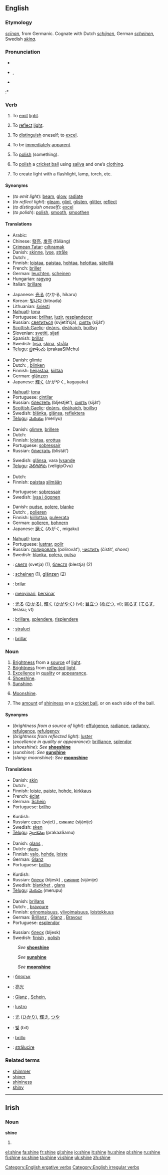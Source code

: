 {{wikipedia|dab=shine}}
==English==

===Etymology===
{{OE.}} ''[[scinan|scīnan]]'', from Germanic.  Cognate with Dutch ''[[schijnen]]'', German ''[[scheinen]]'', Swedish ''[[skina]]''.

===Pronunciation===
* {{AHD|shīn}}
* {{IPA|/ʃaɪn/}}, {{SAMPA|/SaIn/}}
* {{audio|en-us-shine.ogg|Audio (US)}}
:* {{rhymes|aɪn}}

===Verb===
{{en-verb|shines|shining|'''[[shined]]''' or '''[[shone]]'''|'''[[shined]]''' or '''[[shone]]'''}}

# {{intransitive}} To [[emit]] [[light]].
# {{intransitive}} To [[reflect]] [[light]].
# {{intransitive}} To [[distinguish]] oneself; to [[excel]].
# {{intransitive}} To be [[immediately]] [[apparent]].
# {{transitive}} To [[polish]] (something).
# {{context|transitive|cricket}} To [[polish]] a [[cricket ball]] using [[saliva]] and one’s [[clothing]].
# {{transitive}} {{ergative}} To create light with a flashlight, lamp, torch, etc.

====Synonyms====
* (''to emit light''): [[beam]], [[glow]], [[radiate]]
* (''to reflect light''): [[gleam]], [[glint]], [[glisten]], [[glitter]], [[reflect]]
* (''to distinguish oneself''): [[excel]]
* (''to polish''): [[polish]], [[smooth]], [[smoothen]]

====Translations====
{{trans-top|to emit light}}
*Arabic: {{ARchar|[[لمع]]}} {{IPAchar|(lámaʕa)}}
*Chinese: [[發亮]], [[发亮]] (fāliàng)
*[[Crimean Tatar]]: [[cıltıramak]]
*Danish: [[skinne]], [[lyse]], [[stråle]]
*Dutch: {{t-|nl|schijnen}}, {{t|nl|stralen}}
*Finnish: [[loistaa]], [[paistaa]], [[hohtaa]], [[helottaa]], [[säteillä]]
*French: [[briller]]
*German: [[leuchten]], [[scheinen]]
*Hungarian: [[ragyog]]
*Italian: [[brillare]]
{{trans-mid}}
*Japanese: [[光る]] (ひかる, hikaru)
*Korean: [[빛나다]] (bitnada)
*Lithuanian: [[šviesti]]
*[[Nahuatl]]: [[tona]]
*Portuguese: [[brilhar]], [[luzir]], [[resplandecer]]
*Russian: [[светиться]] (svjetít’sja), [[сиять]] (siját’)
*[[Scottish Gaelic]]: [[deàrrs]], [[deàlraich]], [[boillsg]]
*Slovenian: [[svetiti]], [[sijati]]
*Spanish: [[brillar]]
*Swedish: [[lysa]], [[skina]], [[stråla]]
*[[Telugu]]: [[ప్రకాశించు]] (prakaaSiMchu)
{{trans-bottom}}

{{trans-top|to reflect light}}
*Danish: [[glimte]]
*Dutch: {{t|nl|glanzen}}, [[blinken#Dutch|blinken]]
*Finnish: [[heijastaa]], [[kiiltää]]
*German: [[glänzen]]
*Japanese: [[輝く]] (かがやく, kagayaku)
{{trans-mid}}
*[[Nahuatl]]: [[tona]]
*Portuguese: [[cintilar]]
*Russian: [[блестеть]] (bljestjét’), [[сиять]] (siját’)
*[[Scottish Gaelic]]: [[deàrrs]], [[deàlraich]], [[boillsg]]
*Swedish: [[blänka]], [[glänsa]], [[reflektera]]
*[[Telugu]]: [[మెరియు]] (meriyu)
{{trans-bottom}}

{{trans-top|to distinguish oneself}}
*Danish: [[glimre]], [[brillere]]
*Dutch: {{t|nl|uitblinken}}
*Finnish: [[loistaa]], [[erottua]]
*Portuguese: [[sobressair]]
*Russian: [[блистать]] (blistát’)
{{trans-mid}}
*Swedish: [[glänsa]], vara [[lysande]]
*[[Telugu]]: [[వెలిగిపోవు]] (veligipOvu)
{{trans-bottom}}

{{trans-top|to be immediately apparent}}
*Dutch: {{t|nl|voor de hand liggen}}
*Finnish: [[paistaa]] [[silmä|silmään]]
{{trans-mid}}
*Portuguese: [[sobressair]]
*Swedish: [[lysa i ögonen]]
{{trans-bottom}}

{{trans-top|to polish}}
*Danish: [[pudse]], [[polere]], [[blanke]]
*Dutch: {{t|nl|opblinken}}, [[polieren#Dutch|polieren]]
*Finnish: [[kiillottaa]], [[puleerata]]
*German: [[polieren#German|polieren]], [[bohnern]]
*Japanese: [[磨く]] (みがく, migaku)
{{trans-mid}}
*[[Nahuatl]]: [[tona]]
*Portuguese: [[lustrar]], [[polir#Portuguese|polir]]
*Russian: [[полировать]] (polirovát’), [[чистить]] (čístit’, ''shoes'')
*Swedish: [[blanka]], [[polera]], [[putsa]]
{{trans-bottom}}

{{trans-top|cricket: to polish a cricket ball}}
{{trans-mid}}
{{trans-bottom}}

{{checktrans}}
{{trans-top|Translations to be checked}}
*{{ttbc|Bulgarian}}: [[светя]] (svetja) (1), [[блестя]] (blestja) (2)
*{{ttbc|German}}: [[scheinen]] (1), [[glänzen]] (2)
*{{ttbc|Ido}}: [[brilar]]
*{{ttbc|Indonesian}}: [[sinar|menyinari]], [[sinar|bersinar]] <!-- huh? -->
{{trans-mid}}
*{{ttbc|Japanese}}: [[光る]] ([[ひかる]]), [[輝く]] ([[かがやく]]) (vi); [[目立つ]] ([[めだつ]], vi); [[照らす]] ([[てらす]], terasu; vt)
*{{ttbc|Italian}}: [[brillare]], [[splendere]], [[risplendere]]
*{{ttbc|Romanian}}: [[straluci]]
*{{ttbc|Spanish}}: [[brillar]]
{{trans-bottom}}

===Noun===
{{en-noun|-}}

# [[brightness|Brightness]] from a [[source]] of [[light]].
# [[brightness|Brightness]] from [[reflected]] [[light]].
# [[excellence|Excellence]] in [[quality]] or [[appearance]].
# [[shoeshine|Shoeshine]].
# [[sunshine|Sunshine]].
# {{slang}} [[moonshine|Moonshine]].
# {{cricket}} The [[amount]] of [[shininess]] on a [[cricket ball]], or on each side of the ball.

====Synonyms====
*(''brightness from a source of light''): [[effulgence]], [[radiance]], [[radiancy]], [[refulgence]], [[refulgency]]
*(''brightness from reflected light''): [[luster]]
*(''excellence in quality or appearance''): [[brilliance]], [[splendor]]
*(''shoeshine''): ''See'' '''[[shoeshine]]'''
*(''sunshine''): ''See'' '''[[sunshine]]'''
*(''slang: moonshine''): ''See'' '''[[moonshine]]'''

====Translations====
{{trans-top|brightness from a source of light}}
*Danish: [[skin#Danish|skin]] {{n}}
*Dutch: {{t|nl|schijn|f}}, {{t|nl|straling|f}}
*Finnish: [[loiste]], [[paiste]], [[hohde]], [[kirkkaus]]
*French: [[éclat]] {{m}}
*German: [[Schein]] {{m}}
*Portuguese: [[brilho]] {{m}}
{{trans-mid}}
*Kurdish: {{KUchar|[[ڕۆشنایی‌]]}}
*Russian: [[свет]] (svjet) {{m}}, [[сияние]] (sijánije) {{n}}
*Swedish: [[sken]] {{n}}
*[[Telugu]]: [[ప్రకాశము]] (prakaaSamu)
{{trans-bottom}}

{{trans-top|brightness from reflected light}}
*Danish: [[glans#Danish|glans]] {{c}},
*Dutch: [[glans#Dutch|glans]] {{m}}
*Finnish: [[valo]], [[hohde]], [[loiste]]
*German: [[Glanz]] {{m}}
*Portuguese: [[brilho]] {{m}}
{{trans-mid}}
*Kurdish: {{KUchar|[[بریقه‌]]}}
*Russian: [[блеск]] (bljesk) {{m}}, [[сияние]] (sijánije) {{n}}
*Swedish: [[blankhet]] {{c}}, [[glans#Swedish|glans]] {{c}}
*[[Telugu]]: [[మెరుపు]] (merupu)
{{trans-bottom}}

{{trans-top|excellence in quality or appearance}}
*Danish: [[brillans]] {{c}}
*Dutch: {{t|nl|uitmuntendheid|f}}, [[bravoure#Dutch|bravoure]] {{f}}
*Finnish: [[erinomaisuus]], [[ylivoimaisuus]], [[loistokkuus]]
*German: [[Brillanz]] {{f}}, [[Glanz]] {{m}}, [[Bravour]] {{f}}
*Portuguese: [[esplendor]] {{m}}
{{trans-mid}}
*Russian: [[блеск]] (bljesk) {{m}}
*Swedish: [[finish]] {{c}}, [[polish]] {{c}}
{{trans-bottom}}

{{trans-top|shoeshine}}
:''See'' '''[[shoeshine]]'''
{{trans-bottom}}

{{trans-top|sunshine}}
:''See'' '''[[sunshine]]'''
{{trans-bottom}}

{{trans-top|slang: moonshine}}
:''See'' '''[[moonshine]]'''
{{trans-bottom}}

{{trans-top|cricket: the amount of shininess on a cricket ball}}
{{trans-mid}}
{{trans-bottom}}

{{checktrans}}
{{trans-top|Translations to be checked}}
*{{ttbc|Bulgarian}}: [[блясък]] {{m}}
*{{ttbc|Chinese}}: [[亮光]]
*{{ttbc|German}}: [[Glanz]] {{m}}, [[Schein]], {{m}}
*{{ttbc|Italian}}: [[lustro]] {{m}}
{{trans-mid}}
*{{ttbc|Japanese}}: [[光]] ([[ひかり]]), [[輝き]], [[つや]]
*{{ttbc|Korean}}: [[빛]] (bit)
*{{ttbc|Spanish}}: [[brillo]] {{m}}
*{{ttbc|Romanian}}: [[strălucire]] {{f}}
{{trans-bottom}}

===Related terms===
*[[shimmer]]
*[[shiner]]
*[[shininess]]
*[[shiny]]

[[Category:English ergative verbs]]
[[Category:English irregular verbs]]

----

==Irish==

===Noun===
'''shine'''

# {{mutation of|sine#Irish|sine}}

[[el:shine]]
[[fa:shine]]
[[fr:shine]]
[[gl:shine]]
[[io:shine]]
[[it:shine]]
[[hu:shine]]
[[pl:shine]]
[[ru:shine]]
[[fi:shine]]
[[sv:shine]]
[[ta:shine]]
[[vi:shine]]
[[uk:shine]]
[[zh:shine]]